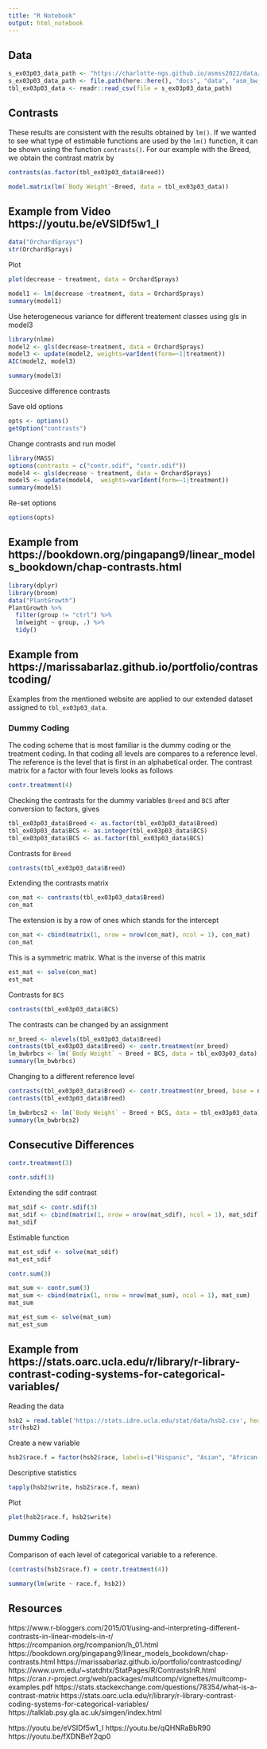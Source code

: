 ```yaml
---
title: "R Notebook"
output: html_notebook
---
```


## Data

```r
s_ex03p03_data_path <- "https://charlotte-ngs.github.io/asmss2022/data/asm_bw_flem.csv"
s_ex03p03_data_path <- file.path(here::here(), "docs", "data", "asm_bw_flem.csv")
tbl_ex03p03_data <- readr::read_csv(file = s_ex03p03_data_path)
```

## Contrasts

These results are consistent with the results obtained by `lm()`. If we wanted to see what type of estimable functions are used by the `lm()` function, it can be shown using the function `contrasts()`. For our example with the Breed, we obtain the contrast matrix by 

```r
contrasts(as.factor(tbl_ex03p03_data$Breed))
```

```r
model.matrix(lm(`Body Weight`~Breed, data = tbl_ex03p03_data))
```


## Example from Video https://youtu.be/eVSIDf5w1_I

```r
data("OrchardSprays")
str(OrchardSprays)
```

Plot

```r
plot(decrease ~ treatment, data = OrchardSprays)
```

```r
model1 <- lm(decrease ~treatment, data = OrchardSprays)
summary(model1)
```

Use heterogeneous variance for different treatement classes using gls in model3
```r
library(nlme)
model2 <- gls(decrease~treatment, data = OrchardSprays)
model3 <- update(model2, weights=varIdent(form=~1|treatment))
AIC(model2, model3)
```

```r
summary(model3)
```

Succesive difference contrasts

Save old options
```r
opts <- options()
getOption("contrasts")
```

Change contrasts and run model

```r
library(MASS)
options(contrasts = c("contr.sdif", "contr.sdif"))
model4 <- gls(decrease ~ treatment, data = OrchardSprays)
model5 <- update(model4,  weights=varIdent(form=~1|treatment))
summary(model5)
```

Re-set options

```r
options(opts)
```

## Example from https://bookdown.org/pingapang9/linear_models_bookdown/chap-contrasts.html

```r
library(dplyr)
library(broom)
data("PlantGrowth")
PlantGrowth %>% 
  filter(group != "ctrl") %>% 
  lm(weight ~ group, .) %>%
  tidy()
```


## Example from https://marissabarlaz.github.io/portfolio/contrastcoding/
Examples from the mentioned website are applied to our extended dataset assigned to `tbl_ex03p03_data`. 

### Dummy Coding
The coding scheme that is most familiar is the dummy coding or the treatment coding. In that coding all levels are compares to a reference level. The reference is the level that is first in an alphabetical order. The contrast matrix for a factor with four levels looks as follows

```r
contr.treatment(4)
```

Checking the contrasts for the dummy variables `Breed` and `BCS` after conversion to factors, gives

```r
tbl_ex03p03_data$Breed <- as.factor(tbl_ex03p03_data$Breed)
tbl_ex03p03_data$BCS <- as.integer(tbl_ex03p03_data$BCS)
tbl_ex03p03_data$BCS <- as.factor(tbl_ex03p03_data$BCS)
```

Contrasts for `Breed`

```r
contrasts(tbl_ex03p03_data$Breed)
```

Extending the contrasts matrix

```r
con_mat <- contrasts(tbl_ex03p03_data$Breed)
con_mat
```

The extension is by a row of ones which stands for the intercept

```r
con_mat <- cbind(matrix(1, nrow = nrow(con_mat), ncol = 1), con_mat)
con_mat
```

This is a symmetric matrix. What is the inverse of this matrix

```r
est_mat <- solve(con_mat)
est_mat
```



Contrasts for `BCS` 

```r
contrasts(tbl_ex03p03_data$BCS)
```

The contrasts can be changed by an assignment

```r
nr_breed <- nlevels(tbl_ex03p03_data$Breed)
contrasts(tbl_ex03p03_data$Breed) <- contr.treatment(nr_breed)
lm_bwbrbcs <- lm(`Body Weight` ~ Breed + BCS, data = tbl_ex03p03_data)
summary(lm_bwbrbcs)
```

Changing to a different reference level

```r
contrasts(tbl_ex03p03_data$Breed) <- contr.treatment(nr_breed, base = nr_breed)
contrasts(tbl_ex03p03_data$Breed)
```

```r
lm_bwbrbcs2 <- lm(`Body Weight` ~ Breed + BCS, data = tbl_ex03p03_data)
summary(lm_bwbrbcs2)
```

## Consecutive Differences

```r
contr.treatment(3)
```

```r
contr.sdif(3)
```

Extending the sdif contrast

```r
mat_sdif <- contr.sdif(3)
mat_sdif <- cbind(matrix(1, nrow = nrow(mat_sdif), ncol = 1), mat_sdif)
mat_sdif
```

Estimable function

```r
mat_est_sdif <- solve(mat_sdif)
mat_est_sdif
```

```r
contr.sum(3)
```

```r
mat_sum <- contr.sum(3)
mat_sum <- cbind(matrix(1, nrow = nrow(mat_sum), ncol = 1), mat_sum)
mat_sum
```

```r
mat_est_sum <- solve(mat_sum)
mat_est_sum
```




## Example from https://stats.oarc.ucla.edu/r/library/r-library-contrast-coding-systems-for-categorical-variables/

Reading the data

```r
hsb2 = read.table('https://stats.idre.ucla.edu/stat/data/hsb2.csv', header=T, sep=",")
str(hsb2)
```

Create a new variable

```r
hsb2$race.f = factor(hsb2$race, labels=c("Hispanic", "Asian", "African-Am", "Caucasian"))
```

Descriptive statistics

```r
tapply(hsb2$write, hsb2$race.f, mean)
```

Plot

```r
plot(hsb2$race.f, hsb2$write)
```

### Dummy Coding
Comparison of each level of categorical variable to a reference.

```r
(contrasts(hsb2$race.f) = contr.treatment(4))
```

```r
summary(lm(write ~ race.f, hsb2))
```


## Resources

https://www.r-bloggers.com/2015/01/using-and-interpreting-different-contrasts-in-linear-models-in-r/
https://rcompanion.org/rcompanion/h_01.html
https://bookdown.org/pingapang9/linear_models_bookdown/chap-contrasts.html
https://marissabarlaz.github.io/portfolio/contrastcoding/
https://www.uvm.edu/~statdhtx/StatPages/R/ContrastsInR.html
https://cran.r-project.org/web/packages/multcomp/vignettes/multcomp-examples.pdf
https://stats.stackexchange.com/questions/78354/what-is-a-contrast-matrix
https://stats.oarc.ucla.edu/r/library/r-library-contrast-coding-systems-for-categorical-variables/
https://talklab.psy.gla.ac.uk/simgen/index.html

https://youtu.be/eVSIDf5w1_I
https://youtu.be/qQHNRaBbR90
https://youtu.be/fXDNBeY2qp0
